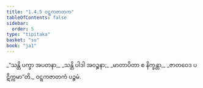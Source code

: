 ```yaml
---
title: "1.4.5 ဝဋ္ဋကဇာတက"
tableOfContents: false
sidebar:
  order: 5
type: "tipitaka"
basket: "su"
book: "ja1"
---
```



<DynamicBreadcrumb />

<Division number="35" book="ja1" e="ch" v="22" p="9">

<Paragraph number="76" type="verses" book="ja1">
_“သန္တိ ပက္ခာ အပတနာ,_  
_သန္တိ ပါဒါ အဝဉ္စနာ;_  
_မာတာပိတာ စ နိက္ခန္တာ,_  
_ဇာတဝေဒ ပဋိက္ကမာ”တိ._  


</Paragraph>
</Division>

<Paragraph number="77" type="center" book="ja1">
ဝဋ္ဋကဇာတကံ ပဉ္စမံ.
</Paragraph>